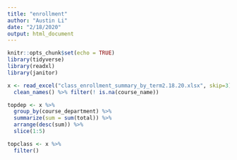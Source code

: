 ```yaml
---
title: "enrollment"
author: "Austin Li"
date: "2/18/2020"
output: html_document
---
```


```r
knitr::opts_chunk$set(echo = TRUE)
library(tidyverse)
library(readxl)
library(janitor)
```

```r
x <- read_excel("class_enrollment_summary_by_term2.18.20.xlsx", skip=3) %>%
  clean_names() %>% filter(! is.na(course_name))

topdep <- x %>%
  group_by(course_department) %>%
  summarize(sum = sum(total)) %>%
  arrange(desc(sum)) %>%
  slice(1:5)

topclass <- x %>%
  filter()
```


